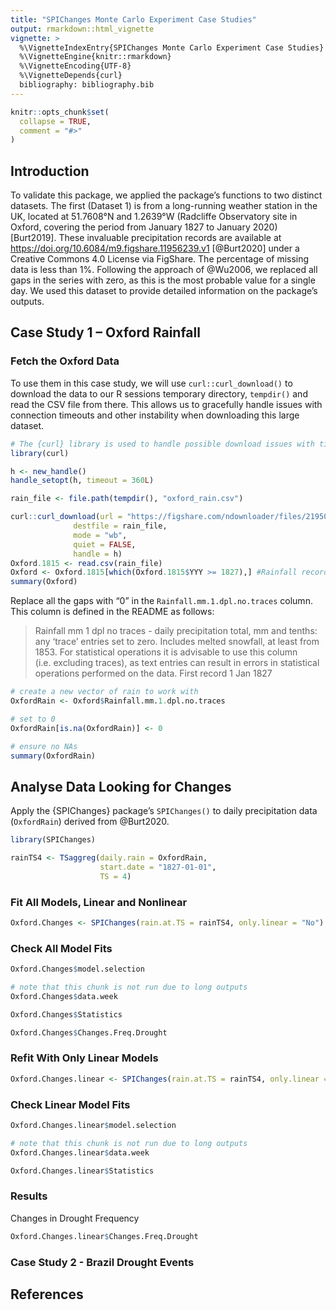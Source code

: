 ```yaml
---
title: "SPIChanges Monte Carlo Experiment Case Studies"
output: rmarkdown::html_vignette
vignette: >
  %\VignetteIndexEntry{SPIChanges Monte Carlo Experiment Case Studies}
  %\VignetteEngine{knitr::rmarkdown}
  %\VignetteEncoding{UTF-8}
  %\VignetteDepends{curl}
  bibliography: bibliography.bib
---
```


```r
knitr::opts_chunk$set(
  collapse = TRUE,
  comment = "#>"
)
```

## Introduction

To validate this package, we applied the package's functions to two distinct datasets.
The first (Dataset 1) is from a long-running weather station in the UK, located at 51.7608°N and 1.2639°W (Radcliffe Observatory site in Oxford, covering the period from January 1827 to January 2020) [Burt2019].
These invaluable precipitation records are available at  <https://doi.org/10.6084/m9.figshare.11956239.v1> [@Burt2020] under a Creative Commons 4.0 License via FigShare.
The percentage of missing data is less than 1%.
Following the approach of @Wu2006, we replaced all gaps in the series with zero, as this is the most probable value for a single day.
We used this dataset to provide detailed information on the package’s outputs.

## Case Study 1 -- Oxford Rainfall

### Fetch the Oxford Data

To use them in this case study, we will use `curl::curl_download()` to download the data to our R sessions temporary directory, `tempdir()` and read the CSV file from there.
This allows us to gracefully handle issues with connection timeouts and other instability when downloading this large dataset.

```r
# The {curl} library is used to handle possible download issues with timeouts
library(curl)

h <- new_handle()
handle_setopt(h, timeout = 360L)

rain_file <- file.path(tempdir(), "oxford_rain.csv")

curl::curl_download(url = "https://figshare.com/ndownloader/files/21950895",
              destfile = rain_file,
              mode = "wb",
              quiet = FALSE,
              handle = h)
Oxford.1815 <- read.csv(rain_file)
Oxford <- Oxford.1815[which(Oxford.1815$YYY >= 1827),] #Rainfall records, including traces (NA), started in 1827
summary(Oxford)
```

Replace all the gaps with "0" in the `Rainfall.mm.1.dpl.no.traces` column.
This column is defined in the README as follows:

  >Rainfall mm 1 dpl no traces - daily precipitation total, mm and tenths: any 'trace' entries set to zero. Includes melted snowfall, at least from 1853. For statistical operations it is advisable to use this column (i.e. excluding traces), as text entries can result in errors in statistical operations performed on the data. First record 1 Jan 1827

```r
# create a new vector of rain to work with
OxfordRain <- Oxford$Rainfall.mm.1.dpl.no.traces

# set to 0
OxfordRain[is.na(OxfordRain)] <- 0

# ensure no NAs
summary(OxfordRain)
```

## Analyse Data Looking for Changes

Apply the {SPIChanges} package's `SPIChanges()` to daily precipitation data (`OxfordRain`) derived from @Burt2020.


```r
library(SPIChanges)

rainTS4 <- TSaggreg(daily.rain = OxfordRain,
                    start.date = "1827-01-01",
                    TS = 4)
```

### Fit All Models, Linear and Nonlinear

```r
Oxford.Changes <- SPIChanges(rain.at.TS = rainTS4, only.linear = "No")
```

### Check All Model Fits

```r
Oxford.Changes$model.selection
```

<!--- @gabrielblaine, can you please add details here about how to interpret these outputs?
What are you looking for as a user of the package to evaluate these values from the models in this section, here?
--->

```r
# note that this chunk is not run due to long outputs
Oxford.Changes$data.week

Oxford.Changes$Statistics

Oxford.Changes$Changes.Freq.Drought
```

<!--- @gabrielblaine, can you please add details here about how to interpret these outputs?
What are you looking for as a user of the package to evaluate these values from the models in this section, here?

Can we somehow shorten the outputs to highlight what's important for users to understand how to use the package?
--->

### Refit With Only Linear Models

```r
Oxford.Changes.linear <- SPIChanges(rain.at.TS = rainTS4, only.linear = "Yes")
```

### Check Linear Model Fits

```r
Oxford.Changes.linear$model.selection
```

```r
# note that this chunk is not run due to long outputs
Oxford.Changes.linear$data.week

Oxford.Changes.linear$Statistics
```

<!--- @gabrielblaine, can you please add details here about how to interpret these outputs?
What are you looking for as a user of the package to evaluate these values from the models in this section, here?

Can we somehow shorten the outputs to highlight what's important for users to understand how to use the package?
--->

### Results

Changes in Drought Frequency

```r
Oxford.Changes.linear$Changes.Freq.Drought
```

<!--- @gabrielblaine, can you please add details here about how to interpret these outputs? --->

<!--- @gabrielblaine, can you please add the code for the figures, 5, 6, 7 and Table 6 from the paper here?
--->

### Case Study 2 - Brazil Drought Events

<!--- @gabrielblaine, can you please add the code for the Brazil case study model fits and figure 8 here?

We'll need to fetch the data, assuming it's freely available? 
--->

## References
